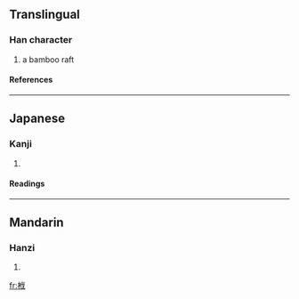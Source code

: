 ==Translingual==
===Han character===
{{Han char|rn=75|rad=木|as=06|sn=10|four=|canj=木人戈 (DOI)}}
# a bamboo raft
====References====
{{Han ref|kx=0523.190|dkj=14731|dj=0911.160|hdz=21201.010|uh=6830|ud=26672}}

----
==Japanese==
===Kanji===
{{ja-kanji|grade=|rs=木06}}
# {{defn|Japanese}} 
====Readings====
{{ja-readings|on=[[はつ]] (hatsu), [[ぼち]] (bochi)|kun=[[いかだ]] (ikada)}}

----
==Mandarin==
===Hanzi===
{{cmn-hanzi|pin=[[fá]] (fa2), [[xiàng]] (xiang4), [[yáng]] (yang2), [[yàng]] (yang4)|wg=fa<sup>2</sup>, hsiang<sup>4</sup>, yang<sup>2</sup>, yang<sup>4</sup>}}
# {{defn|Mandarin}}

[[fr:栰]]